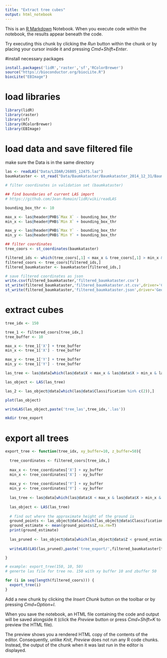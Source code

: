 ```yaml
---
title: "Extract tree cubes"
output: html_notebook
---
```


This is an [R Markdown](http://rmarkdown.rstudio.com) Notebook. When you execute code within the notebook, the results appear beneath the code. 

Try executing this chunk by clicking the *Run* button within the chunk or by placing your cursor inside it and pressing *Cmd+Shift+Enter*. 


#install necessary packages
```r
install.packages('lidR','raster','sf','RColorBrewer')
source("https://bioconductor.org/biocLite.R")
biocLite("EBImage")
```

# load libraries
```r
library(lidR)
library(raster)
library(sf)
library(RColorBrewer)
library(EBImage)
```

# load data and save filtered file
make sure the Data is in the same directory
```r
las <- readLAS("Data/LIDAR/26805_12475.laz")
baumkataster <- st_read("Data/Baumkataster/Baumkataster_2014_12_31/Baumkataster_Ende2014_kbs2056.shp")

# filter coordinates in validation set (baumkataster) 

## find boundaries of current LAS import
# https://github.com/Jean-Romain/lidR/wiki/readLAS

bounding_box_thr <- 10

max_x <- las@header@PHB$`Max X` - bounding_box_thr
min_x <- las@header@PHB$`Min X` + bounding_box_thr

max_y <- las@header@PHB$`Max Y` - bounding_box_thr
min_y <- las@header@PHB$`Min Y` + bounding_box_thr

## filter coordinates
tree_coors <- st_coordinates(baumkataster)

filtered_ids <- which(tree_coors[,1] < max_x & tree_coors[,1] > min_x & tree_coors[,2] < max_y & tree_coors[,2] > min_y)
filtered_coors <- tree_coors[filtered_ids,]
filtered_baumkataster <- baumkataster[filtered_ids,]

# save filtered coordinates as json
write.csv(filtered_baumkataster,'filtered_baumkataster.csv')
st_write(filtered_baumkataster,'filtered_baumkataster.st.csv',driver='CSV')
st_write(filtered_baumkataster,'filtered_baumkataster.json',driver='GeoJSON')
```
# extract cubes
```r

tree_idx <- 150

tree_1 <- filtered_coors[tree_idx,] 
tree_buffer <- 10

max_x <- tree_1['X'] + tree_buffer
min_x <- tree_1['X'] - tree_buffer

max_y <- tree_1['Y'] + tree_buffer
min_y <- tree_1['Y'] - tree_buffer

las_tree <- las@data[which(las@data$X < max_x & las@data$X > min_x & las@data$Y > min_y & las@data$Y < max_y & las@data$Z < 450 & las@data$Z > 400 )]

las_object <- LAS(las_tree)

las_2 <- las_object@data[which(las@data$Classification %in% c(2)),]

plot(las_object)

writeLAS(las_object,paste('tree_las',tree_idx,'.las'))
```
```bash
mkdir tree_export
```

# export all trees
```r

export_tree <- function(tree_idx, xy_buffer=10, z_buffer=50){
  
  tree_coordinates <- filtered_coors[tree_idx,] 
  
  max_x <- tree_coordinates['X'] + xy_buffer
  min_x <- tree_coordinates['X'] - xy_buffer
  
  max_y <- tree_coordinates['Y'] + xy_buffer
  min_y <- tree_coordinates['Y'] - xy_buffer
  
  las_tree <- las@data[which(las@data$X < max_x & las@data$X > min_x & las@data$Y > min_y & las@data$Y < max_y)]
  
  las_object <- LAS(las_tree)
  
  # find out where the approximate height of the ground is
  ground_points <- las_object@data[which(las_object@data$Classification %in% c(2)),]
  ground_estimate <- mean(ground_points$Z,na.rm=T)
  print(ground_estimate)
  
  las_pruned <- las_object@data[which(las_object@data$Z < ground_estimate+z_buffer & las_object@data$Z > ground_estimate )]
  
  writeLAS(LAS(las_pruned),paste('tree_export/',filtered_baumkataster[tree_idx,'OBJECTID'],'.las',sep='')[1])

}

# example: export_tree(150, 10, 50) 
# generte las file for tree no. 150 with xy buffer 10 and zbuffer 50

```

```r
for (i in seq(length(filtered_coors))) {
  export_tree(i)
}
```


Add a new chunk by clicking the *Insert Chunk* button on the toolbar or by pressing *Cmd+Option+I*.

When you save the notebook, an HTML file containing the code and output will be saved alongside it (click the *Preview* button or press *Cmd+Shift+K* to preview the HTML file). 

The preview shows you a rendered HTML copy of the contents of the editor. Consequently, unlike *Knit*, *Preview* does not run any R code chunks. Instead, the output of the chunk when it was last run in the editor is displayed.

